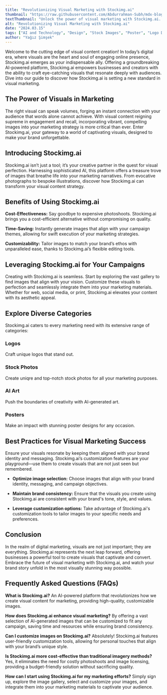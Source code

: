 ```yaml
---
title: "Revolutionizing Visual Marketing with Stockimg.ai"
thumbnail: "https://raw.githubusercontent.com/Abdurrahman-Subh/mdx-blog/main/images/revolution-marketing.png"
textThumbnail: "Unlock the power of visual marketing with Stockimg.ai. Our AI-powered platform offers high-quality images for your marketing campaigns, from stock photos to custom logos and posters. Explore our vast library of images and revolutionize your marketing strategy today!"
alt: "Revolutionizing Visual Marketing with Stockimg.ai"
date: "2024.03.15"
tags: ["AI and Technology", "Design", "Stock Images", "Poster", "Logo Design"]
author: "Yağız Şimşek"
---
```


<CustomImage
    src="https://raw.githubusercontent.com/Abdurrahman-Subh/mdx-blog/main/images/revolution-marketing.png"
    alt="Revolutionizing Visual Marketing with Stockimg.ai"
/>

Welcome to the cutting edge of visual content creation! In today’s digital era, where visuals are the heart and soul of engaging online presence, Stockimg.ai emerges as your indispensable ally. Offering a groundbreaking AI-powered platform, Stockimg.ai empowers businesses and creators with the ability to craft eye-catching visuals that resonate deeply with audiences. Dive into our guide to discover how Stockimg.ai is setting a new standard in visual marketing.

## The Power of Visuals in Marketing

The right visual can speak volumes, forging an instant connection with your audience that words alone cannot achieve. With visual content reigning supreme in engagement and recall, incorporating vibrant, compelling images into your marketing strategy is more critical than ever. Enter Stockimg.ai, your gateway to a world of captivating visuals, designed to make your brand unforgettable.

## Introducing Stockimg.ai

Stockimg.ai isn’t just a tool; it’s your creative partner in the quest for visual perfection. Harnessing sophisticated AI, this platform offers a treasure trove of images that breathe life into your marketing narratives. From evocative photographs to bespoke illustrations, discover how Stockimg.ai can transform your visual content strategy.

## Benefits of Using Stockimg.ai

**Cost-Effectiveness:** Say goodbye to expensive photoshoots. Stockimg.ai brings you a cost-efficient alternative without compromising on quality.

**Time-Saving:** Instantly generate images that align with your campaign themes, allowing for swift execution of your marketing strategies.

**Customizability:** Tailor images to match your brand’s ethos with unparalleled ease, thanks to Stockimg.ai’s flexible editing tools.

## Leveraging Stockimg.ai for Your Campaigns

Creating with Stockimg.ai is seamless. Start by exploring the vast gallery to find images that align with your vision. Customize these visuals to perfection and seamlessly integrate them into your marketing materials. Whether for web, social media, or print, Stockimg.ai elevates your content with its aesthetic appeal.

## Explore Diverse Categories

Stockimg.ai caters to every marketing need with its extensive range of categories:

### Logos 
<CustomImage
    src="https://raw.githubusercontent.com/Abdurrahman-Subh/mdx-blog/main/images/logo.png"
    alt="Logo example"
/>

Craft unique logos that stand out.

### Stock Photos
<CustomImage
    src="https://raw.githubusercontent.com/Abdurrahman-Subh/mdx-blog/main/images/porsche.png"
    alt="stock photo example"
/>

Create uniqre and top-notch stock photos for all your marketing purposes.

### AI Art
<CustomImage
    src="https://raw.githubusercontent.com/Abdurrahman-Subh/mdx-blog/main/images/art2.png"
    alt="ai art example"
/>

Push the boundaries of creativity with AI-generated art.

### Posters
<CustomImage
    src="https://raw.githubusercontent.com/Abdurrahman-Subh/mdx-blog/main/images/poster2.png"
    alt="poster example"
/>

Make an impact with stunning poster designs for any occasion.

## Best Practices for Visual Marketing Success

Ensure your visuals resonate by keeping them aligned with your brand identity and messaging. Stockimg.ai’s customization features are your playground—use them to create visuals that are not just seen but remembered.

- **Optimize image selection:** Choose images that align with your brand identity, messaging, and campaign objectives.

- **Maintain brand consistency:** Ensure that the visuals you create using Stockimg.ai are consistent with your brand's tone, style, and values.

- **Leverage customization options:** Take advantage of Stockimg.ai's customization tools to tailor images to your specific needs and preferences.

## Conclusion

In the realm of digital marketing, visuals are not just important; they are everything. Stockimg.ai represents the next leap forward, offering businesses a powerful tool to create visuals that captivate and convert. Embrace the future of visual marketing with Stockimg.ai, and watch your brand story unfold in the most visually stunning way possible.

## Frequently Asked Questions (FAQs)

**What is Stockimg.ai?**
An AI-powered platform that revolutionizes how we create visual content for marketing, providing high-quality, customizable images.

**How does Stockimg.ai enhance visual marketing?**
By offering a vast selection of AI-generated images that can be customized to fit any campaign, saving time and resources while ensuring brand consistency.

**Can I customize images on Stockimg.ai?**
Absolutely! Stockimg.ai features user-friendly customization tools, allowing for personal touches that align with your brand’s unique style.

**Is Stockimg.ai more cost-effective than traditional imagery methods?**
Yes, it eliminates the need for costly photoshoots and image licensing, providing a budget-friendly solution without sacrificing quality.

**How can I start using Stockimg.ai for my marketing efforts?**
Simply sign up, explore the image gallery, select and customize your images, and integrate them into your marketing materials to captivate your audience.

